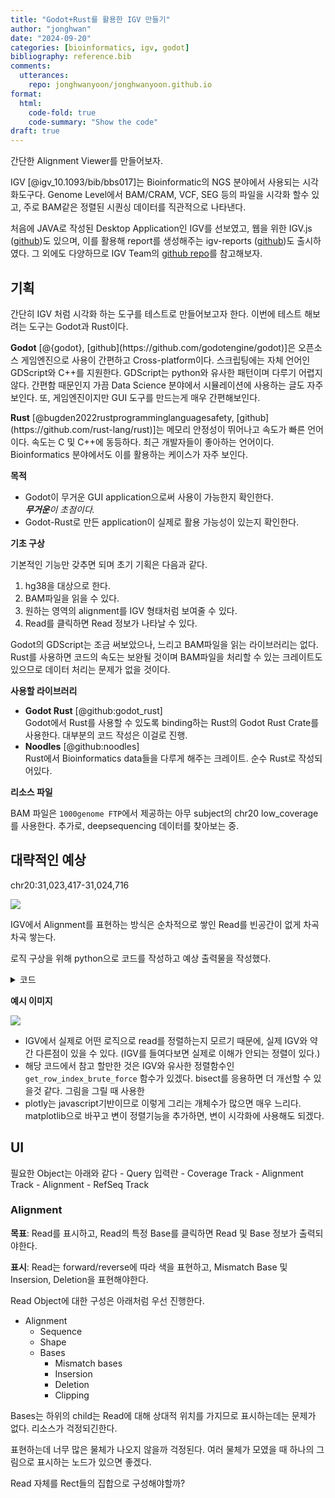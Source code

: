 ```yaml
---
title: "Godot+Rust를 활용한 IGV 만들기"
author: "jonghwan"
date: "2024-09-20"
categories: [bioinformatics, igv, godot]
bibliography: reference.bib
comments: 
  utterances:
    repo: jonghwanyoon/jonghwanyoon.github.io
format:
  html:
    code-fold: true
    code-summary: "Show the code"
draft: true
---
```


 간단한 Alignment Viewer를 만들어보자.


 IGV [@igv_10.1093/bib/bbs017]는 Bioinformatic의 NGS 분야에서 사용되는 시각화도구다. Genome Level에서 BAM/CRAM, VCF, SEG 등의 파일을 시각화 할수 있고, 주로 BAM같은 정렬된 시퀀싱 데이터를 직관적으로 나타낸다.

 처음에 JAVA로 작성된 Desktop Application인 IGV를 선보였고, 웹을 위한 IGV.js ([github](https://github.com/igvteam/igv.js))도 있으며, 이를 활용해 report를 생성해주는 igv-reports ([github](https://github.com/igvteam/igv-reports))도 출시하였다. 그 외에도 다양하므로 IGV Team의 [github repo](https://github.com/orgs/igvteam/repositories)를 참고해보자.

## 기획

간단히 IGV 처럼 시각화 하는 도구를 테스트로 만들어보고자 한다. 이번에 테스트 해보려는 도구는 Godot과 Rust이다.

**Godot** [@{godot}, [github](https://github.com/godotengine/godot)]은 오픈소스 게임엔진으로 사용이 간편하고 Cross-platform이다. 스크립팅에는 자체 언어인 GDScript와 C++를 지원한다. GDScript는 python와 유사한 패턴이며 다루기 어렵지 않다. 간편함 때문인지 가끔 Data Science 분야에서 시뮬레이션에 사용하는 글도 자주 보인다. 또, 게임엔진이지만 GUI 도구를 만드는게 매우 간편해보인다.

**Rust** [@bugden2022rustprogramminglanguagesafety, [github](https://github.com/rust-lang/rust)]는 메모리 안정성이 뛰어나고 속도가 빠른 언어이다. 속도는 C 및 C++에 동등하다. 최근 개발자들이 좋아하는 언어이다. Bioinformatics 분야에서도 이를 활용하는 케이스가 자주 보인다.


**목적**

- Godot이 무거운 GUI application으로써 사용이 가능한지 확인한다. <br><i>**무거운**이 초점이다.</i>
- Godot-Rust로 만든 application이 실제로 활용 가능성이 있는지 확인한다.


**기초 구상**

기본적인 기능만 갖추면 되며 초기 기획은 다음과 같다.

1. hg38을 대상으로 한다.
2. BAM파일을 읽을 수 있다.
3. 원하는 영역의 alignment를 IGV 형태처럼 보여줄 수 있다.
4. Read를 클릭하면 Read 정보가 나타날 수 있다.

Godot의 GDScript는 조금 써보았으나, 느리고 BAM파일을 읽는 라이브러리는 없다. Rust를 사용하면 코드의 속도는 보완될 것이며 BAM파일을 처리할 수 있는 크레이트도 있으므로 데이터 처리는 문제가 없을 것이다.



**사용할 라이브러리**

- **Godot Rust** [@github:godot_rust]<br>
    Godot에서 Rust를 사용할 수 있도록 binding하는 Rust의 Godot Rust Crate를 사용한다. 대부분의 코드 작성은 이걸로 진행. 
- **Noodles** [@github:noodles]<br>Rust에서 Bioinformatics data들을 다루게 해주는 크레이트. 순수 Rust로 작성되어있다. 


**리소스 파일**

BAM 파일은 `1000genome FTP`에서 제공하는 아무 subject의 chr20 low_coverage 를 사용한다. 추가로, deepsequencing 데이터를 찾아보는 중.



## 대략적인 예상

chr20:31,023,417-31,024,716

![](igv_screenshot.png)



IGV에서 Alignment를 표현하는 방식은 순차적으로 쌓인 Read를 빈공간이 없게 차곡차곡 쌓는다. 

로직 구상을 위해 python으로 코드를 작성하고 예상 출력물을 작성했다.


<details>
<summary>코드</summary>
```.python
import os
import pysam
import re
import plotly.graph_objects as go

def parse_md_tag(md_string):
    results = []
    index = 0
    md_units = re.finditer(r"(\d+)|([A-Z]|\^[A-Z]+)", md_string)
    for unit in md_units:
        unit = unit.groups()
        if unit[0] is None:
            # Mismatch
            match = unit[1]
            if match.startswith("^"):
                match = match[1:]
                status = "D"
            else:
                status = "X"
            index2 = index + len(match)
        else:
            # Match
            match = int(unit[0])
            status = "="
            if match == 0: # 아무것도 매치가 없는 경우.
                continue
            index2 = index + match
        sequence_index = [index, index2]
        index = index2
        results.append((status, match, sequence_index))
    return results

def get_insertion_from_cigartuples(cigartuples):
    results = []
    sequence_index = 0
    for cigar_type, bp in cigartuples:
        # Insertion
        sequence_index2 = sequence_index + bp
        if cigar_type == 1:
            results.append(("I", None, [sequence_index, sequence_index2]))
        sequence_index += bp
    return results

def get_mismatches(read):
    if not read.has_tag("MD"):
        return []
    md_string = read.get_tag("MD")
    md_list = parse_md_tag(md_string)
    ins_list = get_insertion_from_cigartuples(read.cigartuples)
    return [md for md in md_list if md[0] != "="] + ins_list

def add_line_to_base(figure, x0, x1, y0, y1):
    figure.add_shape(
        type="line", 
        x0=x0, x1=x1, y0=y0, y1=y1,
        line=dict(width=3, color="black"),
    )

BASE_COLOR_DICT = {
    "A": "#3BEB2C", 
    "T": "#FA2C2C", 
    "G": "#D88130", 
    "C": "#3B2CEB",
    "N": "gray",
    "D": "white", # Deletion
}

def add_base_to_figure(figure, base, x0, x1, y0, y1):
    figure.add_shape(
        type="rect", x0=x0, x1=x1, y0=y0, y1=y1,
        line=dict(width=0),
        fillcolor=BASE_COLOR_DICT[base],
    )
    if base == "D":
        deletion_line = (y0+y1)/2
        add_line_to_base(figure, x0, x1, deletion_line, deletion_line)

def add_read_to_figure(
    figure: go.Figure,
    start: int,
    end: int,
    row_index: int,
    read: pysam.AlignedSegment,
    read_heigth=1,
    read_margin=0.05
):
    # figure에 read rect 추가
    read_color = "#EBAFAF" if read.is_forward else "#AFAFEB"
    x0, x1 = start, end
    y0 = row_index * read_heigth + read_margin
    y1 = (row_index+1) * read_heigth - read_margin
    figure.add_shape(
        type="rect", x0=x0, x1=x1, y0=y0, y1=y1,
        line=dict(width=0),
        fillcolor=read_color,
    )

    # soft clip
    sequence = read.query_sequence
    length = read.query_length
    if read.cigar[0][0] == 4:
        for i in range(read.cigar[0][1]):
            base_x0 = start + i
            add_base_to_figure(figure, sequence[i], base_x0, base_x0 + 1, y0, y1)

    if read.cigar[-1][0] == 4:
        for i in range(length, length - read.cigar[-1][1], -1):
            base_x0 = start + i
            add_base_to_figure(figure, sequence[(i-1)], base_x0, base_x0 + 1, y0, y1)

    # Mismatches
    md_list = get_mismatches(read)
    if md_list:
        for md_units in md_list:
            md_type, _md_bases, md_index = md_units
            md_x0 = md_index[0] + start
            md_x1 = md_index[1] + start 
            if md_type == "X":
                # Mismatch
                add_base_to_figure(figure, sequence[md_index[0]], md_x0, md_x1, y0, y1)
            elif md_type == "D":
                # Deletion
                add_base_to_figure(figure, "D", md_x0, md_x1, y0, y1)
            elif md_type == "I":
                # Insertion
                add_line_to_base(figure, md_x0, md_x0, y0, y1)

def get_read_position(read):
    """
    양 끝단 soft clip을 고려한 start,end를 얻는 함수
    """
    left_soft_len = 0
    right_soft_len = 0
    if read.cigar[0][0] == 4:
        left_soft_len = read.cigar[0][1]
    if read.cigar[-1][0] == 4:
        right_soft_len = read.cigar[-1][1]
    start = read.reference_start - left_soft_len
    end = read.reference_end + right_soft_len
    return start, end

def get_row_index_brute_force(start:int, end:int, row_ends=[]) -> int:
    if not row_ends:
        row_ends.append(end)
        return 0
    for i, row_end in enumerate(row_ends):
        # row별로 돌아가면서 start가 end보다 뒤면 해당 row로 지정하고, 해당 row_end를 현재 end로 바꾼다.
        if start > row_end:
            row_ends[i] = end
            return i
    else:
        # 포함되는 row가 없다면 새로운 row를 추가한다.
        row_ends.append(end)
        return len(row_ends) - 1


def direct_draw(reads, query_start, query_end):
    fig = go.Figure()
    for i, read in enumerate(reads):
        start, end = get_read_position(read)
        row_index = -get_row_index_brute_force(start, end)
        add_read_to_figure(fig, start, end, row_index, read)
    fig.update_layout(
        xaxis_range=[query_start, query_end],
        yaxis_range=[-20, 2],
        template="plotly_white",
        width=1000,
    )
    return fig


def get_reads_from_bam(bam_file, chrom, start, end):
    reads = []
    with pysam.AlignmentFile(bam_file, "rb") as bam_open:
        for read in bam_open.fetch(chrom, start, end):
            if read.is_supplementary or read.is_secondary or read.mate_is_unmapped:
                continue
            reads.append(read)
    return reads


# bam_file = "https://ftp.1000genomes.ebi.ac.uk/vol1/ftp/phase3/data/HG00096/alignment/HG00096.chrom20.ILLUMINA.bwa.GBR.low_coverage.20120522.bam"
bam_file = "../data/HG00096.chrom20.ILLUMINA.bwa.GBR.low_coverage.20120522.bam"

query_chrom = "20"
query_start = 31023417
query_end = 31024716
reads = get_reads_from_bam(bam_file, query_chrom, query_start, query_end)
fig = direct_draw(reads, query_start, query_end)
fig.show(renderer="png")
```

</details>

**예시 이미지**

![](python_plotly_example.png)
 

- IGV에서 실제로 어떤 로직으로 read를 정렬하는지 모르기 때문에, 실제 IGV와 약간 다른점이 있을 수 있다. (IGV를 들여다보면 실제로 이해가 안되는 정렬이 있다.) 
- 해당 코드에서 참고 할만한 것은 IGV와 유사한 정렬함수인 `get_row_index_brute_force` 함수가 있겠다. bisect를 응용하면 더 개선할 수 있을것 같다. 그림을 그릴 때 사용한 
- plotly는 javascript기반이므로 이렇게 그리는 개체수가 많으면 매우 느리다. matplotlib으로 바꾸고 변이 정렬기능을 추가하면, 변이 시각화에 사용해도 되겠다.


## UI

필요한 Object는 아래와 같다
 - Query 입력란
 - Coverage Track
 - Alignment Track
    - Alignment
 - RefSeq Track

### Alignment

**목표**: Read를 표시하고, Read의 특정 Base를 클릭하면 Read 및 Base 정보가 출력되야한다.

**표시**: Read는 forward/reverse에 따라 색을 표현하고, Mismatch Base 및 Insersion, Deletion을 표현해야한다.

Read Object에 대한 구성은 아래처럼 우선 진행한다.

 - Alignment
    - Sequence
    - Shape
    - Bases
      - Mismatch bases
      - Insersion
      - Deletion
      - Clipping

Bases는  하위의 child는 Read에 대해 상대적 위치를 가지므로 표시하는데는 문제가 없다. 리소스가 걱정되긴한다.

표현하는데 너무 많은 물체가 나오지 않을까 걱정된다. 여러 물체가 모였을 때 하나의 그림으로 표시하는 노드가 있으면 좋겠다.

Read 자체를 Rect들의 집합으로 구성해야할까?

